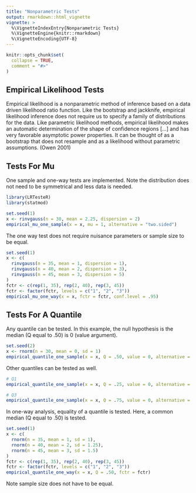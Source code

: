 ---
title: "Nonparametric Tests"
output: rmarkdown::html_vignette
vignette: >
  %\VignetteIndexEntry{Nonparametric Tests}
  %\VignetteEngine{knitr::rmarkdown}
  %\VignetteEncoding{UTF-8}
---

```{r, include = FALSE}
knitr::opts_chunk$set(
  collapse = TRUE,
  comment = "#>"
)
```

## Empirical Likelihood Tests

Empirical likelihood is a nonparametric method of inference based on a data driven likelihood ratio function. Like the bootstrap and jackknife, empirical likelihood inference does not require us to specify a family of distributions for the data. Like parametric likelihood methods, empirical likelihood makes an automatic determination of the shape of confidence regions [...] and has very favorable asymptotic power properties. It can be thought of as a bootstrap that does not resample and as a likelihood without parametric assumptions. (Owen 2001)

## Tests For Mu

One sample and one-way tests are implemented. Note the distribution does not need to be symmetrical and less data is needed. 

```{r part1}
library(LRTesteR)
library(statmod)

set.seed(1)
x <- rinvgauss(n = 30, mean = 2.25, dispersion = 2)
empirical_mu_one_sample(x = x, mu = 1, alternative = "two.sided")
```
The one way test does not require nuisance parameters or sample size to be equal.

```{r part2}
set.seed(1)
x <- c(
  rinvgauss(n = 35, mean = 1, dispersion = 1),
  rinvgauss(n = 40, mean = 2, dispersion = 3),
  rinvgauss(n = 45, mean = 3, dispersion = 5)
)
fctr <- c(rep(1, 35), rep(2, 40), rep(3, 45))
fctr <- factor(fctr, levels = c("1", "2", "3"))
empirical_mu_one_way(x = x, fctr = fctr, conf.level = .95)
```

## Tests For A Quantile

Any quantile can be tested. In this example, the null hypothesis is the median (Q equal to .50) is 0 (value argument).

```{r part3}
set.seed(2)
x <- rnorm(n = 30, mean = 0, sd = 1)
empirical_quantile_one_sample(x = x, Q = .50, value = 0, alternative = "two.sided")
```
Other quantiles can be tested as well. 

```{r part4}
# Q1
empirical_quantile_one_sample(x = x, Q = .25, value = 0, alternative = "two.sided")
```

```{r part5}
# Q3
empirical_quantile_one_sample(x = x, Q = .75, value = 0, alternative = "two.sided")
```


In one-way analysis, equality of a quantile is tested. Here, a common median (Q equal to .50) is tested.

```{r part6}
set.seed(1)
x <- c(
  rnorm(n = 35, mean = 1, sd = 1),
  rnorm(n = 40, mean = 2, sd = 1.25),
  rnorm(n = 45, mean = 3, sd = 1.5)
)
fctr <- c(rep(1, 35), rep(2, 40), rep(3, 45))
fctr <- factor(fctr, levels = c("1", "2", "3"))
empirical_quantile_one_way(x = x, Q = .50, fctr = fctr)
```
Note sample size does not have to be equal.
